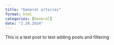 ```yaml
---
title: "General articles"
format: html
categories: [General]
date: "2.24.2024"
---
```


This is a test post to test adding posts and filtering